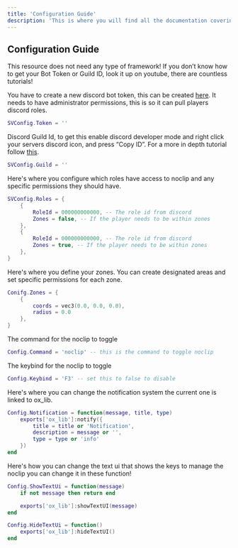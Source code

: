 ```yaml
---
title: 'Configuration Guide'
description: 'This is where you will find all the documentation covering the configuration for our script, if you need anything that is not a configurable option do not hesitate to reach out to use via discord!'
---
```


## Configuration Guide

<Info>
    This resource does not need any type of framework!
</Info>

<Tip>
    If you don’t know how to get your Bot Token or Guild ID, look it up on youtube, there are countless tutorials!
</Tip>

You have to create a new discord bot token, this can be created [here](https://discord.com/developers/applications). It needs to have administrator permissions, this is so it can pull players discord roles.

```lua sv-config.lua
SVConfig.Token = ''
```

Discord Guild Id, to get this enable discord developer mode and right click your servers discord icon, and press “Copy ID”. For a more in depth tutorial follow [this](https://poshbot.readthedocs.io/en/latest/guides/backends/setup-discord-backend/#:~:text=Find%20your%20Guild%20ID%20(Server%20ID),-You%20will%20need&text=Go%20to%20Appearance%20and%20enable,can%20disable%20Developer%20Mode%20now.).

```lua sv-config.lua
SVConfig.Guild = ''
```

Here's where you configure which roles have access to noclip and any specific permissions they should have.

```lua sv-config.lua
SVConfig.Roles = {
    {
        RoleId = 000000000000, -- The role id from discord
        Zones = false, -- If the player needs to be within zones
    },
    {
        RoleId = 000000000000, -- The role id from discord
        Zones = true, -- If the player needs to be within zones
    },
}
```

Here's where you define your zones. You can create designated areas and set specific permissions for each zone.

```lua config.lua
Conifg.Zones = {
    {
        coords = vec3(0.0, 0.0, 0.0),
        radius = 0.0
    },
}
```

The command for the noclip to toggle

```lua config.lua
Config.Command = 'noclip' -- this is the command to toggle noclip
```

The keybind for the noclip to toggle

```lua config.lua
Config.Keybind = 'F3' -- set this to false to disable
```

Here's where you can change the notification system the current one is linked to ox_lib.

```lua config.lua
Config.Notification = function(message, title, type)
    exports['ox_lib']:notify({
        title = title or 'Notification',
        description = message or '',
        type = type or 'info'
    })
end
```

Here's how you can change the text ui that shows the keys to manage the noclip you can change it in these function!

```lua config.lua
Config.ShowTextUi = function(message)
    if not message then return end

    exports['ox_lib']:showTextUI(message)
end

Config.HideTextUi = function()
    exports['ox_lib']:hideTextUI()
end
```
